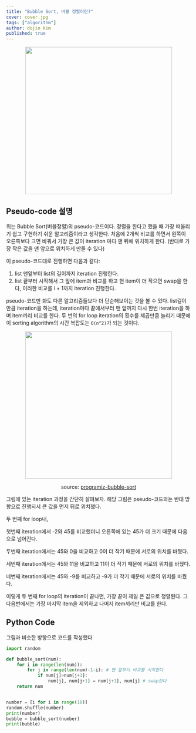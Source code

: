 ```yaml
---
title: "Bubble Sort, 버블 정렬이란?"
cover: cover.jpg
tags: ["algorithm"]
author: dojin kim
published: true
---
```


<div align="center">
<img src="./bubble_sort_pseudo.png" style="width:400px"/>
</div>

## Pseudo-code 설명
위는 Bubble Sort(버블정렬)의 pseudo-코드이다. 정렬을 한다고 했을 때 가장 떠올리기 쉽고 구현하기 쉬운 알고리즘이라고 생각한다. 처음에 2개씩 비교를 하면서 왼쪽이 오른쪽보다 크면 바꿔서 가장 큰 값이 iteration 마다 맨 뒤에 위치하게 한다. (반대로 가장 작은 값을 맨 앞으로 위치하게 만들 수 있다)
<br/>

이 pseudo-코드대로 진행하면 다음과 같다:

1. list 맨앞부터 list의 길이까지 iteration 진행한다.
2. list 끝부터 시작해서 그 앞에 item과 비교를 하고 현 item이 더 작으면 swap을 한다, 이러한 비교를 i + 1까지 iteration 진행한다. 

pseudo-코드만 봐도 다른 알고리즘들보다 더 단순해보이는 것을 볼 수 있다. list길이만큼 iteration을 하는데, iteration마다 끝에서부터 맨 앞까지 다시 한번 iteration을 하며 item끼리 비교를 한다. 두 번의 for loop iteration의 횟수를 제곱만큼 늘리기 때문에 이 sorting algorithm의 시간 복잡도는 `O(n^2)`가 되는 것이다.


<div align="center">
<img src="./bubble_sort.png" style="width:400px"/>
</div>


<div align="center">

source: <a href="https://www.programiz.com/dsa/bubble-sort">programiz-bubble-sort</a>

</div>


그림에 있는 iteration 과정을 간단히 살펴보자. 해당 그림은 pseudo-코드와는 반대 방향으로 진행되서 큰 값을 먼저 뒤로 위치했다.

두 번째 for loop내, 

첫번째 iteration에서 -2와 45를 비교했더니 오른쪽에 있는 45가 더 크기 때문에 다음으로 넘어간다.  

두번째 iteration에서는 45와 0을 비교하고 0이 더 작기 때문에 서로의 위치를 바꿨다. 

세번째 iteration에서는 45와 11을 비교하고 11이 더 작기 때문에 서로의 위치를 바꿨다. 

네번째 iteration에서는 45와 -9를 비교하고 -9가 더 작기 때문에 서로의 위치를 바꿨다.

이렇게 두 번째 for loop의 iteration이 끝나면, 가장 끝이 제일 큰 값으로 정렬된다. 그 다음번에서는 가장 마지막 item을 제외하고 나머지 item끼리만 비교를 한다.


## Python Code

그림과 비슷한 방향으로 코드를 작성했다

```python
import random

def bubble_sort(num):
    for i in range(len(num)):
        for j in range(len(num)-1-i): # 맨 앞부터 비교를 시작한다
            if num[j]>num[j+1]:
                num[j], num[j+1] = num[j+1], num[j] # swap한다
    return num


number = [i for i in range(10)]
random.shuffle(number)
print(number)
bubble = bubble_sort(number)
print(bubble)
```

